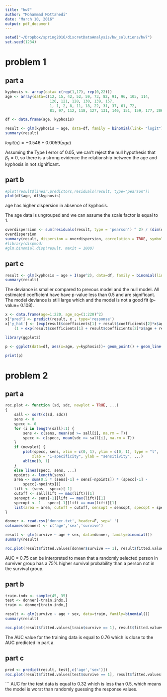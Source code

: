 ```yaml
---
title: "hw7"
author: "Mohammad Mottahedi"
date: "March 10, 2016"
output: pdf_document
---
```

```r
setwd("~/Dropbox/spring2016/discretDataAnalysis/hw_solutions/hw7")
set.seed(1234)
```

# problem 1

## part a

```r
kyphosis <- array(data= c(rep(1,17), rep(0,22)))
age <- array(data=c(12, 15, 42, 52, 59, 73, 82, 91, 96, 105, 114,
                    120, 121, 128, 130, 139, 157,
                    1, 1, 2, 8, 11, 18, 22, 31, 37, 61, 72,
                    81, 97, 112, 118, 127, 131, 140, 151, 159, 177, 206))

df <- data.frame(age, kyphosis)

result <- glm(kyphosis ~ age, data=df, family = binomial(link= "logit"))
summary(result)
```


$logit(\pi) = -0.546 +  0.0059 (age)$

Assuming the Type I error of 0.05, we can't reject the null hypothesis that $\beta_1 = 0$, so there is a strong evidence the relationship between the age and kyphosis in not significant.

## part b

```r

#plot(result$linear.predictors,residuals(result, type="pearson"))
plot(df$age, df$kyphosis)
```
age has higher dispersion in absence of kyphosis.

The age data is ungrouped and we can assume the scale factor is equal to 1.

 
```r
overdispersion <- sum(residuals(result, type = 'pearson') ^ 2) / (dim(df)[1] - 1 )
overdispersion
summary(result, dispersion = overdispersion, correlation = TRUE, symbolic.cor = TRUE)
#library(dispmod)
#glm.binomial.disp(result, maxit = 1000)
```

## part c

```r
result <- glm(kyphosis ~ age + I(age^2), data=df, family = binomial(link="logit"))
summary(result)
```

The deviance is smaller compared to prevous model and the null model. All estimated coefficient have have p-value less than 0.5 and are significant. The model deviance is still large which and the model is not a good fit (p-value= 0.108).

```r

x <- data.frame(age=1:220, age_sq=(1:220)^2)
x["pred"] <- predict(result, x , type='response')
x['y_hat'] <- (exp(result$coefficients[1] + result$coefficients[2]*x$age + result$coefficients[3]*x$age_sq)) / 
    (1 + exp(result$coefficients[1] + result$coefficients[2]*x$age + result$coefficients[3]*x$age_sq))

library(ggplot2)

p <- ggplot(data=df, aes(x=age, y=kyphosis))+ geom_point() + geom_line(data=x,aes(x=x$age, y=x$y_hat))+ geom_abline(intercept = 0.5, slope = 0, linetype=2, color='red')

print(p)
```


# problem 2

## part a 

```r
roc.plot <- function (sd, sdc, newplot = TRUE, ...) 
{
    sall <- sort(c(sd, sdc))
    sens <- 0
    specc <- 0
    for (i in length(sall):1) {
        sens <- c(sens, mean(sd >= sall[i], na.rm = T))
        specc <- c(specc, mean(sdc >= sall[i], na.rm = T))
    }
    if (newplot) {
        plot(specc, sens, xlim = c(0, 1), ylim = c(0, 1), type = "l", 
            xlab = "1-specificity", ylab = "sensitivity", ...)
        abline(0, 1)
    }
    else lines(specc, sens, ...)
    npoints <- length(sens)
    area <- sum(0.5 * (sens[-1] + sens[-npoints]) * (specc[-1] - 
        specc[-npoints]))
    lift <- (sens - specc)[-1]
    cutoff <- sall[lift == max(lift)][1]
    sensopt <- sens[-1][lift == max(lift)][1]
    specopt <- 1 - specc[-1][lift == max(lift)][1]
    list(area = area, cutoff = cutoff, sensopt = sensopt, specopt = specopt)
}
```


```r
donner <- read.csv('donner.txt', header=F, sep=' ')
colnames(donner) <- c('age','sex','survive')

result <- glm(survive ~ age + sex, data=donner, family=binomial())
summary(result)

roc.plot(result$fitted.values[donner$survive == 1], result$fitted.values[donner$survive == 0] )
```

AUC = 0.75 can be interpreted to mean that  a randomly selected person in surviver group has a 75% higher survival probability than a person not in the survival group.

## part b


```r

train.indx <- sample(45, 35)
test <- donner[-train.indx,]
train <- donner[train.indx,]

result <- glm(survive ~ age + sex, data=train, family=binomial())
summary(result)

roc.plot(result$fitted.values[train$survive == 1], result$fitted.values[train$survive == 0] )
```

The AUC value for the training data is equal to 0.76 which is close to the AUC predicted in part a.

## part c

```r

pred <- predict(result, test[,c('age','sex')])
roc.plot(result$fitted.values[test$survive == 1], result$fitted.values[test$survive == 0] )
```
```
AUC for the test data is equal to 0.32 which is less than 0.5, which means the model is worst than randomly guessing the response values.
